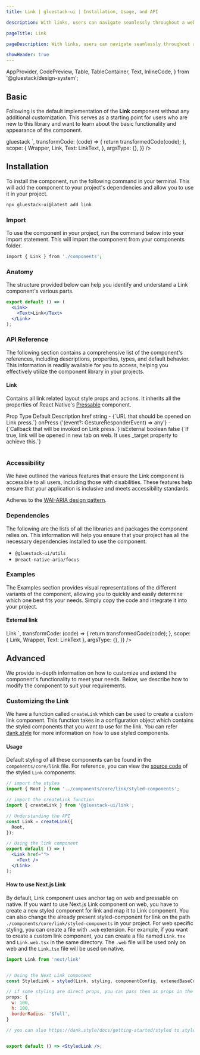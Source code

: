 ```yaml
---
title: Link | gluestack-ui | Installation, Usage, and API

description: With links, users can navigate seamlessly throughout a website. This component has a hyperlinked appearance for a user-friendly experience.

pageTitle: Link

pageDescription: With links, users can navigate seamlessly throughout a website. This component has a hyperlinked appearance for a user-friendly experience.

showHeader: true
---
```



<Meta title="components/Forms/Link" />

  AppProvider,
  CodePreview,
  Table,
  TableContainer,
  Text,
  InlineCode,
} from '@gluestack/design-system';


## Basic

Following is the default implementation of the **Link** component without any additional customization. This serves as a starting point for users who are new to this library and want to learn about the basic functionality and appearance of the component.

<AppProvider>
  <CodePreview
    showComponentRenderer={true}
    showArgsController={false}
    metaData={{
      code: `
<Link href="https://gluestack.io/">
  <Text>gluestack</Text>
</Link>
`,
      transformCode: (code) => {
        return transformedCode(code);
      },
      scope: {
        Wrapper,
        Link,
        Text: LinkText,
      },
      argsType: {},
    }}
  />
</AppProvider>

## Installation

To install the component, run the following command in your terminal. This will add the component to your project's dependencies and allow you to use it in your project.

```bash
npx gluestack-ui@latest add link
```

### Import

To use the component in your project, run the command below into your import statement. This will import the component from your components folder.

```bash
import { Link } from './components';
```

### Anatomy

The structure provided below can help you identify and understand a Link component's various parts.

```jsx
export default () => (
  <Link>
    <Text>Link</Text>
  </Link>
);
```

### API Reference

The following section contains a comprehensive list of the component's references, including descriptions, properties, types, and default behavior. This information is readily available for you to access, helping you effectively utilize the component library in your projects.

#### Link

Contains all link related layout style props and actions.
It inherits all the properties of React Native's [Pressable](https://reactnative.dev/docs/pressable#props) component.

<AppProvider>
  <TableContainer>
    <Table>
      <Table.THead>
        <Table.TR>
          <Table.TH>
            <Table.TText>Prop</Table.TText>
          </Table.TH>
          <Table.TH>
            <Table.TText>Type</Table.TText>
          </Table.TH>
          <Table.TH>
            <Table.TText>Default</Table.TText>
          </Table.TH>
          <Table.TH>
            <Table.TText>Description</Table.TText>
          </Table.TH>
        </Table.TR>
      </Table.THead>
      <Table.TBody>
        <Table.TR>
          <Table.TD>
            <Table.TText>
              <InlineCode>href</InlineCode>
            </Table.TText>
          </Table.TD>
          <Table.TD>
            <Table.TText>string</Table.TText>
          </Table.TD>
          <Table.TD>
            <Table.TText>-</Table.TText>
          </Table.TD>
          <Table.TD>
            <Table.TText>{`URL that should be opened on Link press.`}</Table.TText>
          </Table.TD>
        </Table.TR>
        <Table.TR>
          <Table.TD>
            <Table.TText>
              <InlineCode>onPress</InlineCode>
            </Table.TText>
          </Table.TD>
          <Table.TD>
            <Table.TText>
              {'(event?: GestureResponderEvent) => any'}
            </Table.TText>
          </Table.TD>
          <Table.TD>
            <Table.TText>-</Table.TText>
          </Table.TD>
          <Table.TD>
            <Table.TText>{`Callback that will be invoked on Link press.`}</Table.TText>
          </Table.TD>
        </Table.TR>
        <Table.TR>
          <Table.TD>
            <Table.TText>
              <InlineCode>isExternal</InlineCode>
            </Table.TText>
          </Table.TD>
          <Table.TD>
            <Table.TText>boolean</Table.TText>
          </Table.TD>
          <Table.TD>
            <Table.TText>false</Table.TText>
          </Table.TD>
          <Table.TD>
            <Table.TText>{`If true, link will be opened in new tab on web. It uses _target property to achieve this.`}</Table.TText>
          </Table.TD>
        </Table.TR>
      </Table.TBody>
    </Table>
  </TableContainer>
</AppProvider>

### Accessibility

We have outlined the various features that ensure the Link component is accessible to all users, including those with disabilities. These features help ensure that your application is inclusive and meets accessibility standards.

Adheres to the [WAI-ARIA design pattern]('https://www.w3.org/WAI/ARIA/apg/#link').

### Dependencies

The following are the lists of all the libraries and packages the component relies on. This information will help you ensure that your project has all the necessary dependencies installed to use the component.

- `@gluestack-ui/utils`
- `@react-native-aria/focus`

### Examples

The Examples section provides visual representations of the different variants of the component, allowing you to quickly and easily determine which one best fits your needs. Simply copy the code and integrate it into your project.

#### External link

<AppProvider>
  <CodePreview
    showComponentRenderer={true}
    showArgsController={false}
    metaData={{
      code: `
<Link href="https://gluestack.io/" isExternal>
  <Text>Link</Text>
</Link>
`,
      transformCode: (code) => {
        return transformedCode(code);
      },
      scope: { Link, Wrapper, Text: LinkText },
      argsType: {},
    }}
  />
</AppProvider>

## Advanced

We provide in-depth information on how to customize and extend the component's functionality to meet your needs. Below, we describe how to modify the component to suit your requirements.

### Customizing the Link

We have a function called `createLink` which can be used to create a custom link component. This function takes in a configuration object which contains the styled components that you want to use for the link. You can refer [dank.style](https://dank.style/) for more information on how to use styled components.

#### Usage

Default styling of all these components can be found in the `components/core/link` file. For reference, you can view the [source code](https://github.com/gluestack/gluestack-ui/blob/development/example/storybook/src/components/Link/index.tsx) of the styled `Link` components.

```jsx
// import the styles
import { Root } from '../components/core/link/styled-components';

// import the createLink function
import { createLink } from '@gluestack-ui/link';

// Understanding the API
const Link = createLink({
  Root,
});

// Using the link component
export default () => (
  <Link href="">
    <Text />
  </Link>
);
```

#### How to use Next.js Link

By default, Link component uses anchor tag on web and pressable on native. If you want to use Next.js Link component on web, you have to create a new styled component for link and map it to Link component. You can also change the already present styled-component for link on the path `./components/core/link/styled-components` in your project. For web specific styling, you can create a file with `.web` extension. For example, if you want to create a custom link component, you can create a file named `Link.tsx` and `Link.web.tsx` in the same directory. The `.web` file will be used only on web and the `Link.tsx` file will be used on native.

```jsx
import Link from 'next/link'


// Using the Next Link component
const StyledLink = styled(Link, styling, componentConfig, extenedBaseConfig);

// if some styling are direct props, you can pass them as props in the styling
props: {
  w: 100,
  h: 100,
  borderRadius: '$full',
}

// you can also https://dank.style/docs/getting-started/styled to style the component


export default () => <StyledLink />;
```
